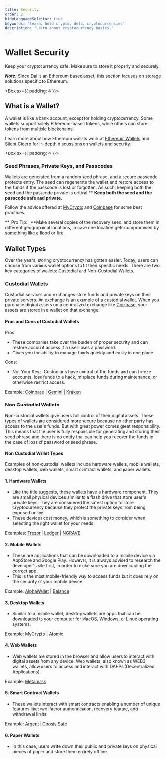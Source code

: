 ```yaml
---
title: Security
order: 2
hideLanguageSelector: true
keywords: "learn, hold crypto, defi, cryptocurrencies"
description: "Learn about cryptocurrency basics."
---
```


# Wallet Security

Keep your cryptocurrency safe. Make sure to store it properly and securely.

<Callout icon="dai_color"> 

**_Note:_** Since Dai is an Ethereum based asset, this section focuses on storage solutions specific to Ethereum.

</Callout>


<Box sx={{ padding: 4 }}>


## What is a Wallet?

A wallet is like a bank account, except for holding cryptocurrency. Some wallets support solely Ethereum-based tokens, while others can store tokens from multiple blockchains.

Learn more about how Ethereum wallets work at [Ethereum Wallets](https://ethereum.org/wallets/) and [Silent Cicero](https://silentcicero.gitbooks.io/pro-tips-for-ethereum-wallet-management/ethereum-wallet-basics/what-is-an-ethereum-wallet.html) for in-depth discussions on wallets and security.

</Box>


<Box  sx={{ padding: 4 }}>

### Seed Phrases, Private Keys, and Passcodes

Wallets are generated from a random seed phrase, and a secure passcode protects entry. The seed can regenerate the wallet and restore access to the funds if the passcode is lost or forgotten. As such, keeping both the seed and the passcode private is critical.\*\* **Keep both the seed and the passcode safe and private.**

Follow the advice offered at [MyCrypto](https://support.mycrypto.com/staying-safe/protecting-yourself-and-your-funds) and [Coinbase](https://blog.coinbase.com/the-keys-to-keeping-your-crypto-safe-96d497cce6cf) for some best practices.


</Box>


<Callout icon="lightbulb">

**_Pro Tip: _**Make several copies of the recovery seed, and store them in different geographical locations, in case one location gets compromised by something like a flood or fire.

</Callout>

## Wallet Types

Over the years, storing cryptocurrency has gotten easier. Today, users can choose from various wallet options to fit their specific needs. There are two key categories of wallets: Custodial and Non-Custodial Wallets.

<Column>
<Box>

### Custodial Wallets

Custodial services and exchanges store funds and private keys on their private servers. An exchange is an example of a custodial wallet. When you purchase digital assets on a centralized exchange like [Coinbase,](https://www.coinbase.com/dashboard) your assets are stored in a wallet on that exchange.  
</Box>

</Column>

#### Pros and Cons of Custodial Wallets

Pros: 
- These companies take over the burden of proper security and can restore account access if a user loses a password.
- Gives you the ability to manage funds quickly and easily in one place.

Cons: 
- Not Your Keys. Custodians have control of the funds and can freeze accounts, lose funds to a hack, misplace funds during maintenance, or otherwise restrict access.

Example: [Coinbase](https://www.coinbase.com/dashboard) <Icon name="coinbase_color" size={20} /> | [Gemini](https://gemini.com/) | [Kraken](https://www.kraken.com/)


<Column>
<Box>

### Non Custodial Wallets


Non-custodial wallets give users full control of their digital assets. These types of wallets are considered more secure because no other party has access to the user's funds. But with great power comes great responsibility. This means that the user is fully responsible for generating and storing their seed phrase and there is no entity that can help you recover the funds in the case of loss of password or seed phrase.  

</Box>

</Column>

#### Non Custodial Wallet Types

Examples of non-custodial wallets include hardware wallets, mobile wallets, desktop wallets, web wallets, smart contract wallets, and paper wallets.


#### 1. Hardware Wallets

- Like the title suggests, these wallets have a hardware component. They are small physical devices similar to a flash drive that store user's private keys. They are considered the safest option to store cryptocurrency because they protect the private keys from being exposed online. 
- These devices cost money, which is something to consider when selecting the right wallet for your needs.

Examples: [Trezor](https://trezor.io/) <Icon name="trezor" size={20} /> | [Ledger](https://www.ledger.com/) <Icon name="ledger" size={20} /> | [NGRAVE](https://www.ngrave.io/)

#### 2. Mobile Wallets

- These are applications that can be downloaded to a mobile device via AppStore and Google Play. However, it is always advised to research the developer's site first, in order to make sure you are downloading the correct app.
- This is the most mobile-friendly way to access funds but it does rely on the security of your mobile device. 

Example: [AlphaWallet](https://alphawallet.com/) | [Balance](https://www.balance.io/)

#### 3. Desktop Wallets

- Similar to a mobile wallet, desktop wallets are apps that can be downloaded to your computer for MacOS, Windows, or Linux operating systems. 

Example: [MyCrypto](https://download.mycrypto.com/) | [Atomic](https://atomicwallet.io/)

#### 4. Web Wallets

- Web wallets are stored in the browser and allow users to interact with digital assets from any device. Web wallets, also known as WEB3 wallets, allow users to access and interact with DAPPs (Decentralized Applications).

Example: [Metamask](https://metamask.io/) <Icon name="metamask_color" size={20} />

#### 5. Smart Contract Wallets

- These wallets interact with smart contracts enabling a number of unique features like; two-factor authentication, recovery feature, and withdrawal limits.

Example: [Argent](https://www.argent.xyz/security/) | [Gnosis Safe](https://gnosis-safe.io/)

#### 6. Paper Wallets

- In this case, users write down their public and private keys on physical pieces of paper and store them entirely offline. 

